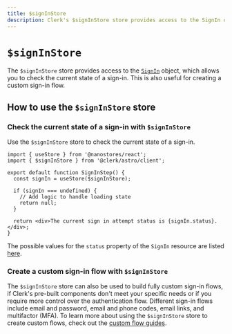 ```yaml
---
title: $signInStore
description: Clerk's $signInStore store provides access to the SignIn object, which allows you to check the current state of a sign-in.
---
```


# `$signInStore`

The `$signInStore` store provides access to the [`SignIn`](/docs/references/javascript/sign-in/sign-in) object, which allows you to check the current state of a sign-in. This is also useful for creating a custom sign-in flow.

## How to use the `$signInStore` store

### Check the current state of a sign-in with `$signInStore`

Use the `$signInStore` store to check the current state of a sign-in.

  ```tsx filename="sign-in-step.tsx"
  import { useStore } from '@nanostores/react';
  import { $signInStore } from '@clerk/astro/client';

  export default function SignInStep() {
    const signIn = useStore($signInStore);

    if (signIn === undefined) {
      // Add logic to handle loading state
      return null;
    }

    return <div>The current sign in attempt status is {signIn.status}.</div>;
  }
  ```

The possible values for the `status` property of the `SignIn` resource are listed [here](/docs/references/javascript/sign-in/sign-in#properties).

### Create a custom sign-in flow with `$signInStore`

The `$signInStore` store can also be used to build fully custom sign-in flows, if Clerk's pre-built components don't meet your specific needs or if you require more control over the authentication flow. Different sign-in flows include email and password, email and phone codes, email links, and multifactor (MFA). To learn more about using the `$signInStore` store to create custom flows, check out the [custom flow guides](/docs/custom-flows/overview).

